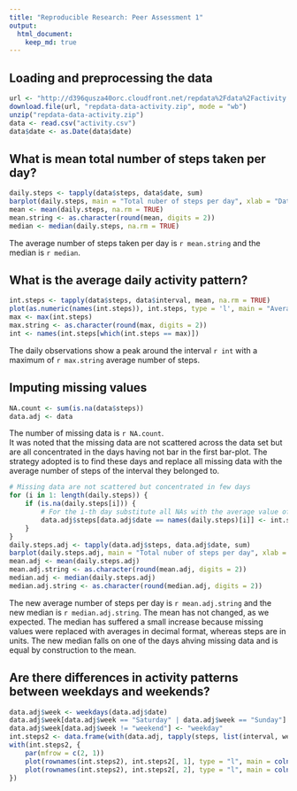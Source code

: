 ```yaml
---
title: "Reproducible Research: Peer Assessment 1"
output: 
  html_document:
    keep_md: true
---
```

  
## Loading and preprocessing the data
```r
url <- "http://d396qusza40orc.cloudfront.net/repdata%2Fdata%2Factivity.zip"
download.file(url, "repdata-data-activity.zip", mode = "wb")
unzip("repdata-data-activity.zip")
data <- read.csv("activity.csv")
data$date <- as.Date(data$date)
```
  
## What is mean total number of steps taken per day?
```r
daily.steps <- tapply(data$steps, data$date, sum)
barplot(daily.steps, main = "Total nuber of steps per day", xlab = "Date", ylab = "Total number of steps")
mean <- mean(daily.steps, na.rm = TRUE)
mean.string <- as.character(round(mean, digits = 2))
median <- median(daily.steps, na.rm = TRUE)
```
The average number of steps taken per day is `r mean.string` and the median is `r median`.  
  
## What is the average daily activity pattern?
```r
int.steps <- tapply(data$steps, data$interval, mean, na.rm = TRUE)
plot(as.numeric(names(int.steps)), int.steps, type = 'l', main = "Average number of steps per daily interval", xlab = "Interval", ylab = "Avera steps")
max <- max(int.steps)
max.string <- as.character(round(max, digits = 2))
int <- names(int.steps[which(int.steps == max)])
```
The daily observations show a peak around the interval `r int` with a maximum of `r max.string` average number of steps.  
  
## Imputing missing values
```r
NA.count <- sum(is.na(data$steps))
data.adj <- data
```
The number of missing data is `r NA.count`.  
It was noted that the missing data are not scattered across the data set but are all concentrated in the days having not bar in the first bar-plot. The strategy adopted is to find these days and replace all missing data with the average number of steps of the interval they belonged to.
```r
# Missing data are not scattered but concentrated in few days
for (i in 1: length(daily.steps)) {
    if (is.na(daily.steps[i])) {
        # For the i-th day substitute all NAs with the average value of the interval
        data.adj$steps[data.adj$date == names(daily.steps)[i]] <- int.steps
    }
}
daily.steps.adj <- tapply(data.adj$steps, data.adj$date, sum)
barplot(daily.steps.adj, main = "Total nuber of steps per day", xlab = "Date", ylab = "Total number of steps")
mean.adj <- mean(daily.steps.adj)
mean.adj.string <- as.character(round(mean.adj, digits = 2))
median.adj <- median(daily.steps.adj)
median.adj.string <- as.character(round(median.adj, digits = 2))
```
The new average number of steps per day is `r mean.adj.string` and the new median is `r median.adj.string`. The mean has not changed, as we expected. The median has suffered a small increase because missing values were replaced with averages in decimal format, whereas steps are in units. The new median falls on one of the days ahving missing data and is equal by construction to the mean.
  
## Are there differences in activity patterns between weekdays and weekends?
```r
data.adj$week <- weekdays(data.adj$date)
data.adj$week[data.adj$week == "Saturday" | data.adj$week == "Sunday"] <- "weekend"
data.adj$week[data.adj$week != "weekend"] <- "weekday"
int.steps2 <- data.frame(with(data.adj, tapply(steps, list(interval, week), mean)))
with(int.steps2, {
    par(mfrow = c(2, 1))
    plot(rownames(int.steps2), int.steps2[, 1], type = "l", main = colnames(int.steps2)[1], xlab = "Interval", ylab = "Number of teps")
    plot(rownames(int.steps2), int.steps2[, 2], type = "l", main = colnames(int.steps2)[2], xlab = "Interval", ylab = "Number of teps")
})
```